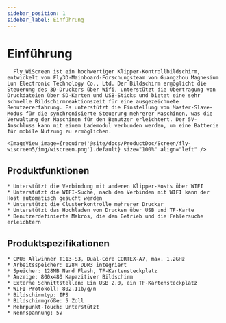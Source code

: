 ```yaml
---
sidebar_position: 1
sidebar_label: Einführung
---
```



# Einführung

      Fly_WiScreen ist ein hochwertiger Klipper-Kontrollbildschirm, entwickelt vom Fly3D-Mainboard-Forschungsteam von Guangzhou Magnesium Lun Electronic Technology Co., Ltd. Der Bildschirm ermöglicht die Steuerung des 3D-Druckers über Wifi, unterstützt die Übertragung von Druckdateien über SD-Karten und USB-Sticks und bietet eine sehr schnelle Bildschirmreaktionszeit für eine ausgezeichnete Benutzererfahrung. Es unterstützt die Einstellung von Master-Slave-Modus für die synchronisierte Steuerung mehrerer Maschinen, was die Verwaltung der Maschinen für den Benutzer erleichtert. Der 5V-Anschluss kann mit einem Lademodul verbunden werden, um eine Batterie für mobile Nutzung zu ermöglichen.

    <ImageView image={require('@site/docs/ProductDoc/Screen/fly-wiscreen5/img/wiscreen.png').default} size="100%" align="left" />

## Produktfunktionen

    * Unterstützt die Verbindung mit anderen Klipper-Hosts über WIFI
    * Unterstützt die WIFI-Suche, nach dem Verbinden mit WIFI kann der Host automatisch gesucht werden
    * Unterstützt die Clusterkontrolle mehrerer Drucker
    * Unterstützt das Hochladen von Drucken über USB und TF-Karte
    * Benutzerdefinierte Makros, die den Betrieb und die Fehlersuche erleichtern

## Produktspezifikationen

    * CPU: Allwinner T113-S3, Dual-Core CORTEX-A7, max. 1.2GHz
    * Arbeitsspeicher: 128M DDR3 integriert
    * Speicher: 128MB Nand Flash, TF-Kartensteckplatz
    * Anzeige: 800x480 Kapazitiver Bildschirm
    * Externe Schnittstellen: Ein USB 2.0, ein TF-Kartensteckplatz
    * WIFI-Protokoll: 802.11b/g/n
    * Bildschirmtyp: IPS
    * Bildschirmgröße: 5 Zoll
    * Mehrpunkt-Touch: Unterstützt
    * Nennspannung: 5V